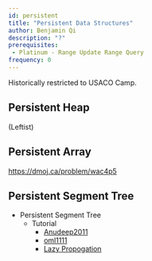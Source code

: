 ```yaml
---
id: persistent
title: "Persistent Data Structures"
author: Benjamin Qi
description: "?"
prerequisites:
 - Platinum - Range Update Range Query
frequency: 0
---
```


<Info title="Pro Tip">
Historically restricted to USACO Camp.
</Info>

## Persistent Heap

(Leftist)

## Persistent Array

https://dmoj.ca/problem/wac4p5

## Persistent Segment Tree

  * Persistent Segment Tree
    * Tutorial
      * [Anudeep2011](https://blog.anudeep2011.com/persistent-segment-trees-explained-with-spoj-problems/)
      * [oml1111](https://drive.google.com/file/d/0BwGLW04WRv0ITEZjRWlMSFc2bk0/view)
      * [Lazy Propogation](http://codeforces.com/blog/entry/47108?#comment-315047)